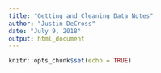 ```yaml
---
title: "Getting and Cleaning Data Notes"
author: "Justin DeCross"
date: "July 9, 2018"
output: html_document
---
```


```r
knitr::opts_chunk$set(echo = TRUE)
```
